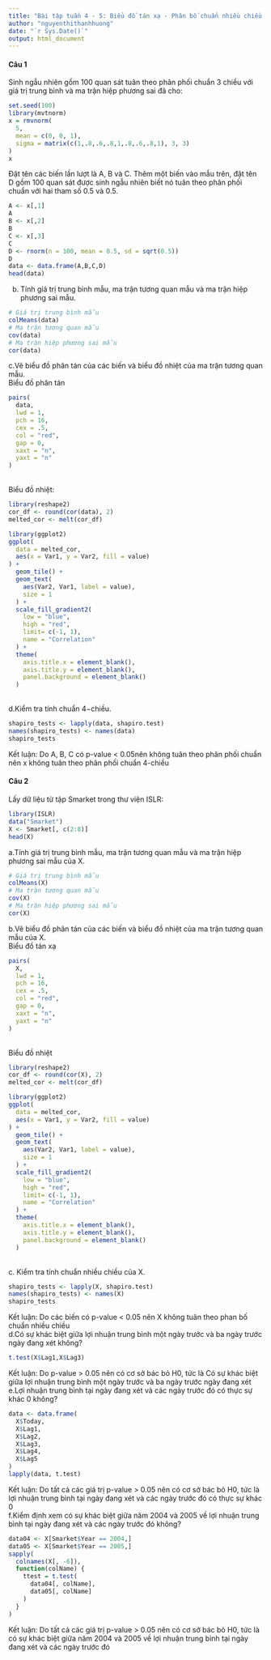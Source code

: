 ```yaml
---
title: "Bài tập tuần 4 - 5: Biểu đồ tán xạ - Phân bố chuẩn nhiều chiều - Kiểm định gttb một mẫu, hai mẫu"
author: "nguyenthithanhhuong"
date: "`r Sys.Date()`"
output: html_document
---
```


#### **Câu 1**\
Sinh ngẫu nhiên gồm 100 quan sát tuân theo phân phối chuẩn 3 chiều với giá trị trung bình và ma trận hiệp phương sai đã cho:

```r
set.seed(100)
library(mvtnorm)
x = rmvnorm(
  5, 
  mean = c(0, 0, 1), 
  sigma = matrix(c(1,.8,.6,.8,1,.8,.6,.8,1), 3, 3)
)
x
```

Đặt tên các biến lần lượt là A, B và C. Thêm một biến vào mẫu trên, đặt tên D gồm
100 quan sát được sinh ngẫu nhiên biết nó tuân theo phân phối chuẩn với hai tham số
0.5 và 0.5.

```r
A <- x[,1]
A
B <- x[,2]
B
C <- x[,3]
C
D <- rnorm(n = 100, mean = 0.5, sd = sqrt(0.5))
D
data <- data.frame(A,B,C,D)
head(data)
```

b. Tính giá trị trung bình mẫu, ma trận tương quan mẫu và ma trận hiệp phương sai
mẫu.

```r
# Giá trị trung bình mẫu
colMeans(data)
# Ma trận tương quan mẫu
cov(data)
# Ma trận hiệp phương sai mẫu
cor(data)
```

c.Vẽ biểu đồ phân tán của các biến và biểu đồ nhiệt của ma trận tương quan mẫu. \
Biểu đồ phân tán

```r
pairs(
  data,
  lwd = 1,
  pch = 16,
  cex = .5,
  col = "red",
  gap = 0,
  xaxt = "n",
  yaxt = "n"
)
```
\
Biểu đồ nhiệt:
```r
library(reshape2)
cor_df <- round(cor(data), 2)
melted_cor <- melt(cor_df)

library(ggplot2)
ggplot(
  data = melted_cor,
  aes(x = Var1, y = Var2, fill = value)
) + 
  geom_tile() + 
  geom_text(
    aes(Var2, Var1, label = value), 
    size = 1 
  ) + 
  scale_fill_gradient2(
    low = "blue", 
    high = "red", 
    limit= c(-1, 1), 
    name = "Correlation"
  ) + 
  theme(
    axis.title.x = element_blank(), 
    axis.title.y = element_blank(),
    panel.background = element_blank()
  ) 
```
\
d.Kiểm tra tính chuẩn 4−chiều.
```r
shapiro_tests <- lapply(data, shapiro.test)
names(shapiro_tests) <- names(data)
shapiro_tests
```

Kết luận: Do A, B, C có p-value < 0.05nên không tuân theo phân phối chuẩn nên x không tuân theo phân phối chuẩn 4-chiều\

#### **Câu 2**\
Lấy dữ liệu từ tập Smarket trong thư viện ISLR:
```r
library(ISLR)
data("Smarket")
X <- Smarket[, c(2:8)]
head(X)
```
a.Tính giá trị trung bình mẫu, ma trận tương quan mẫu và ma trận hiệp phương sai mẫu của X.
```r
# Giá trị trung bình mẫu
colMeans(X)
# Ma trận tương quan mẫu
cov(X)
# Ma trận hiệp phương sai mẫu
cor(X)
```
b.Vẽ biểu đồ phân tán của các biến và biểu đồ nhiệt của ma trận tương quan mẫu của X.\
Biểu đồ tán xạ
```r
pairs(
  X,
  lwd = 1,
  pch = 16,
  cex = .5,
  col = "red",
  gap = 0,
  xaxt = "n",
  yaxt = "n"
)
```
\
Biểu đồ nhiệt
```r
library(reshape2)
cor_df <- round(cor(X), 2)
melted_cor <- melt(cor_df)

library(ggplot2)
ggplot(
  data = melted_cor,
  aes(x = Var1, y = Var2, fill = value)
) + 
  geom_tile() + 
  geom_text(
    aes(Var2, Var1, label = value), 
    size = 1 
  ) + 
  scale_fill_gradient2(
    low = "blue", 
    high = "red", 
    limit= c(-1, 1), 
    name = "Correlation"
  ) +
  theme(
    axis.title.x = element_blank(), 
    axis.title.y = element_blank(),
    panel.background = element_blank()
  )
```
\
c. Kiểm tra tính chuẩn nhiều chiều của X.
```r
shapiro_tests <- lapply(X, shapiro.test)
names(shapiro_tests) <- names(X)
shapiro_tests
```
Kết luận: Do các biến có p-value < 0.05 nên X không tuân theo phan bố chuẩn nhiều chiều\
d.Có sự khác biệt giữa lợi nhuận trung bình một ngày trước và ba ngày trước ngày đang xét không?
```r
t.test(X$Lag1,X$Lag3)
```
Kết luận: Do p-value > 0.05 nên có cơ sở bác bỏ H0, tức là Có sự khác biệt giữa lợi nhuận trung bình một ngày trước và ba ngày trước ngày đang xét \
e.Lợi nhuận trung bình tại ngày đang xét và các ngày trước đó có thực sự khác 0 không?
```r
data <- data.frame(
  X$Today, 
  X$Lag1, 
  X$Lag2, 
  X$Lag3, 
  X$Lag4, 
  X$Lag5
)
lapply(data, t.test)
```
Kết luận: Do tất cả các giá trị p-value > 0.05 nên có cơ sở bác bỏ H0, tức là lợi nhuận trung bình tại ngày đang xét và các ngày trước đó có thực sự khác 0\
f.Kiểm định xem có sự khác biệt giữa năm 2004 và 2005 về lợi nhuận trung bình tại ngày đang xét và các ngày trước đó không?
```r
data04 <- X[Smarket$Year == 2004,]
data05 <- X[Smarket$Year == 2005,]
sapply(
  colnames(X[, -6]),
  function(colName) {
    ttest = t.test(
      data04[, colName],
      data05[, colName]
    )
  }
)
```
Kết luận: Do tất cả các giá trị p-value > 0.05 nên có cơ sở bác bỏ H0, tức là có sự khác biệt giữa năm 2004 và 2005 về lợi nhuận trung bình tại ngày đang xét và các ngày trước đó